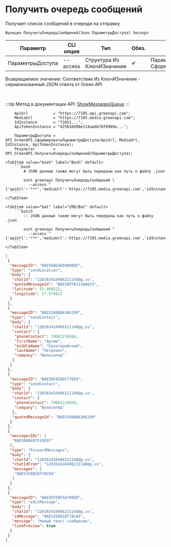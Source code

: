 ﻿---
sidebar_position: 1
description:  Получает список сообщений в очереди на отправкуСтраницы
keywords: [1C, 1С, 1С:Предприятие, 1С:Предприятие 8.3, API, Интеграция, Сервисы, Обмен, OneScript, CLI, Green API]
---


# Получить очередь сообщений
 Получает список сообщений в очереди на отправку



`Функция ПолучитьОчередьСообщений(Знач ПараметрыДоступа) Экспорт`

  | Параметр | CLI опция | Тип | Обяз. | Назначение |
  |-|-|-|-|-|
  | ПараметрыДоступа | --access | Структура Из КлючИЗначение | &#x2714; | Параметры доступа. См. СформироватьПараметрыДоступа |

  
  Возвращаемое значение:   Соответствие Из КлючИЗначение - сериализованный JSON ответа от Green API

<br/>

:::tip
Метод в документации API: [ShowMessagesQueue](https://green-api.com/docs/api/queues/ShowMessagesQueue/)
:::
<br/>



```bsl title="Пример использования для 1С:Предприятие/OneScript"
    ApiUrl           = "https://7105.api.greenapi.com";
    MediaUrl         = "https://7105.media.greenapi.com";
    IdInstance       = "71051...";
    ApiTokenInstance = "425010d90e114aa6b78f0969e...";

    ПараметрыДоступа = OPI_GreenAPI.СформироватьПараметрыДоступа(ApiUrl, MediaUrl, IdInstance, ApiTokenInstance);
    Результат        = OPI_GreenAPI.ПолучитьОчередьСообщений(ПараметрыДоступа);
```
    

 <Tabs>
  
    <TabItem value="bash" label="Bash" default>
        ```bash
            # JSON данные также могут быть переданы как путь к файлу .json
            
            oint greenapi ПолучитьОчередьСообщений \
              --access "{'apiUrl':'***','mediaUrl':'https://7105.media.greenapi.com','idInstance':'7105187566','apiTokenInstance':'***'}"
        ```
    </TabItem>
  
    <TabItem value="bat" label="CMD/Bat" default>
        ```batch
            :: JSON данные также могут быть переданы как путь к файлу .json
            
            oint greenapi ПолучитьОчередьСообщений ^
              --access "{'apiUrl':'***','mediaUrl':'https://7105.media.greenapi.com','idInstance':'7105187566','apiTokenInstance':'***'}"
        ```
    </TabItem>
</Tabs>


```json title="Результат"
[
 {
  "messageID": "BAE5EBEA6D4D06DE",
  "type": "sendLocation",
  "body": {
   "chatId": "120363410406221140@g.us",
   "quotedMessageId": "BAE58FFB313AA023",
   "latitude": 53.908522,
   "longitude": 27.574821
  }
 },
 {
  "messageID": "BAE5398BAA3A6199",
  "type": "sendContact",
  "body": {
   "chatId": "120363410406221140@g.us",
   "contact": {
    "phoneContact": 79001234568,
    "firstName": "Артем",
    "middleName": "Евпаторийский",
    "lastName": "Петрович",
    "company": "Велосипед"
   }
  }
 },
 {
  "messageID": "BAE5DF8EADC77DE9",
  "type": "sendContact",
  "body": {
   "chatId": "120363410406221140@g.us",
   "contact": {
    "phoneContact": 79001234568,
    "company": "Велосипед"
   },
   "quotedMessageId": "BAE5398BAA3A6199"
  }
 },
 {
  "messagesIDs": [
   "BAE5D0DE67C63EEF"
  ],
  "type": "ForwardMessages",
  "body": {
   "chatId": "120363410406221140@g.us",
   "chatIdFrom": "120363410406221140@g.us",
   "messages": [
    "BAE5356B1EF7AC84"
   ]
  }
 },
 {
  "messageID": "BAE5DFEB55A708EB",
  "type": "editMessage",
  "body": {
   "chatId": "120363410406221140@g.us",
   "idMessage": "BAE5356B1EF7AC84",
   "message": "Новый текст сообщения",
   "linkPreview": true
  }
 }
]
```
